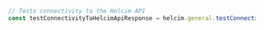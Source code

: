 ```typescript index.ts
// Tests connectivity to the Helcim API
const testConnectivityToHelcimApiResponse = helcim.general.testConnectivityToHelcimApi()
```